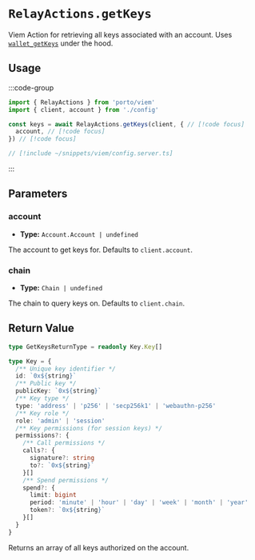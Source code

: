 # `RelayActions.getKeys`

Viem Action for retrieving all keys associated with an account. Uses [`wallet_getKeys`](/relay/wallet_getKeys) under the hood.

## Usage

:::code-group

```ts twoslash [example.ts]
import { RelayActions } from 'porto/viem'
import { client, account } from './config'

const keys = await RelayActions.getKeys(client, { // [!code focus]
  account, // [!code focus]
}) // [!code focus]
```

```ts twoslash [config.ts] filename="config.ts"
// [!include ~/snippets/viem/config.server.ts]
```

:::

## Parameters

### account

- **Type:** `Account.Account | undefined`

The account to get keys for. Defaults to `client.account`.

### chain

- **Type:** `Chain | undefined`

The chain to query keys on. Defaults to `client.chain`.

## Return Value

```ts
type GetKeysReturnType = readonly Key.Key[]

type Key = {
  /** Unique key identifier */
  id: `0x${string}`
  /** Public key */
  publicKey: `0x${string}`
  /** Key type */
  type: 'address' | 'p256' | 'secp256k1' | 'webauthn-p256'
  /** Key role */
  role: 'admin' | 'session'
  /** Key permissions (for session keys) */
  permissions?: {
    /** Call permissions */
    calls?: {
      signature?: string
      to?: `0x${string}`
    }[]
    /** Spend permissions */
    spend?: {
      limit: bigint
      period: 'minute' | 'hour' | 'day' | 'week' | 'month' | 'year'
      token?: `0x${string}`
    }[]
  }
}
```

Returns an array of all keys authorized on the account.
